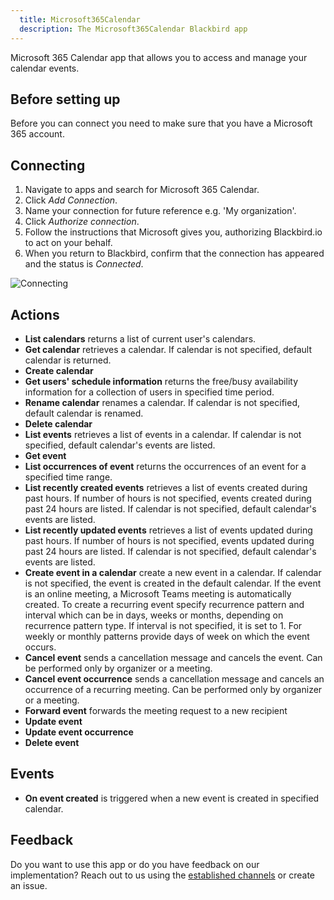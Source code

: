 ```yaml
---
  title: Microsoft365Calendar
  description: The Microsoft365Calendar Blackbird app
---
```


<LinkCard title="View on Github" target="_blank" href="https://github.com/bb-io/Microsoft365Calendar" icon="github" />

Microsoft 365 Calendar app that allows you to access and manage your calendar events.

## Before setting up

Before you can connect you need to make sure that you have a Microsoft 365 account.

## Connecting

1. Navigate to apps and search for Microsoft 365 Calendar.
2. Click _Add Connection_.
3. Name your connection for future reference e.g. 'My organization'.
4. Click _Authorize connection_.
5. Follow the instructions that Microsoft gives you, authorizing Blackbird.io to act on your behalf.
6. When you return to Blackbird, confirm that the connection has appeared and the status is _Connected_.

![Connecting](https://raw.githubusercontent.com/bb-io/Microsoft365Calendar/main/image/README/connecting.png)

## Actions

- **List calendars** returns a list of current user's calendars.
- **Get calendar** retrieves a calendar. If calendar is not specified, default calendar is returned.
- **Create calendar**
- **Get users' schedule information** returns the free/busy availability information for a collection of users in specified time period.
- **Rename calendar** renames a calendar. If calendar is not specified, default calendar is renamed.
- **Delete calendar**
- **List events** retrieves a list of events in a calendar. If calendar is not specified, default calendar's events are listed.
- **Get event**
- **List occurrences of event** returns the occurrences of an event for a specified time range.
- **List recently created events** retrieves a list of events created during past hours. If number of hours is not specified, events created during past 24 hours are listed. If calendar is not specified, default calendar's events are listed.
- **List recently updated events** retrieves a list of events updated during past hours. If number of hours is not specified, events updated during past 24 hours are listed. If calendar is not specified, default calendar's events are listed.
- **Create event in a calendar** create a new event in a calendar. If calendar is not specified, the event is created in the default calendar. If the event is an online meeting, a Microsoft Teams meeting is automatically created. To create a recurring event specify recurrence pattern and interval which can be in days, weeks or months, depending on recurrence pattern type. If interval is not specified, it is set to 1. For weekly or monthly patterns provide days of week on which the event occurs.
- **Cancel event** sends a cancellation message and cancels the event. Can be performed only by organizer or a meeting.
- **Cancel event occurrence** sends a cancellation message and cancels an occurrence of a recurring meeting. Can be performed only by organizer or a meeting.
- **Forward event** forwards the meeting request to a new recipient
- **Update event**
- **Update event occurrence**
- **Delete event**

## Events

- **On event created** is triggered when a new event is created in specified calendar.

## Feedback

Do you want to use this app or do you have feedback on our implementation? Reach out to us using the [established channels](https://www.blackbird.io/) or create an issue.

